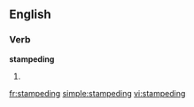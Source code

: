 ==English==

===Verb===
'''stampeding'''

# {{present participle of|[[stampede]]}}

[[fr:stampeding]]
[[simple:stampeding]]
[[vi:stampeding]]